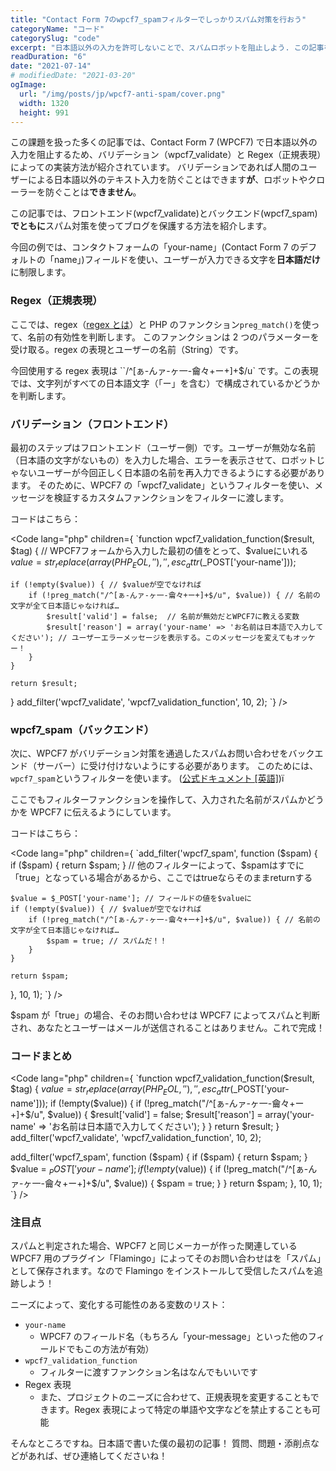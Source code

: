 ```yaml
---
title: "Contact Form 7のwpcf7_spamフィルターでしっかりスパム対策を行おう"
categoryName: "コード"
categorySlug: "code"
excerpt: "日本語以外の入力を許可しないことで、スパムロボットを阻止しよう. この記事を読んで「wpcf7_validate」 と 「wpcf7_spam」 のContactForm 7のフィルターを使って、お問い合わせフォームのバリデーションとスパム対策を行う方法をご紹介します。"
readDuration: "6"
date: "2021-07-14"
# modifiedDate: "2021-03-20"
ogImage:
  url: "/img/posts/jp/wpcf7-anti-spam/cover.png"
  width: 1320
  height: 991
---
```



この課題を扱った多くの記事では、Contact Form 7 (WPCF7) で日本語以外の入力を阻止するため、バリデーション（wpcf7_validate）と Regex（正規表現）によっての実装方法が紹介されています。
バリデーションであれば人間のユーザーによる日本語以外のテキスト入力を防ぐことはできます**が**、ロボットやクローラーを防ぐことは**できません**。

この記事では、フロントエンド(wpcf7_validate)とバックエンド(wpcf7_spam)**でともに**スパム対策を使ってブログを保護する方法を紹介します。

今回の例では、コンタクトフォームの「your-name」(Contact Form 7 のデフォルトの「name」)フィールドを使い、ユーザーが入力できる文字を**日本語だけ**に制限します。

### Regex（正規表現）

ここでは、regex（[regex とは](https://userweb.mnet.ne.jp/nakama/)）と PHP のファンクション`preg_match()`を使って、名前の有効性を判断します。
このファンクションは 2 つのパラメーターを受け取る。regex の表現とユーザーの名前（String）です。

今回使用する regex 表現は ``/^[ぁ-んァ-ヶ一-龠々+ー+]+$/u` です。この表現では、文字列がすべての日本語文字（「ー」を含む）で構成されているかどうかを判断します。

### バリデーション（フロントエンド）

最初のステップはフロントエンド（ユーザー側）です。ユーザーが無効な名前（日本語の文字がないもの）を入力した場合、エラーを表示させて、ロボットじゃないユーザーが今回正しく日本語の名前を再入力できるようにする必要があります。
そのために、WPCF7 の「wpcf7_validate」というフィルターを使い、メッセージを検証するカスタムファンクションをフィルターに渡します。

コードはこちら：

<Code lang="php" children={
`function wpcf7_validation_function($result, $tag) {
    // WPCF7フォームから入力した最初の値をとって、$valueにいれる
    $value = str_replace(array(PHP_EOL, ' '), '', esc_attr($_POST['your-name']));

    if (!empty($value)) { // $valueが空でなければ
        if (!preg_match("/^[ぁ-んァ-ヶ一-龠々+ー+]+$/u", $value)) { // 名前の文字が全て日本語じゃなければ…
            $result['valid'] = false;  // 名前が無効だとWPCF7に教える変数
            $result['reason'] = array('your-name' => 'お名前は日本語で入力してください'); // ユーザーエラーメッセージを表示する。このメッセージを変えてもオッケー！
        }
    }

    return $result;

}
add_filter('wpcf7_validate', 'wpcf7_validation_function', 10, 2);
`} />

### wpcf7_spam（バックエンド）

次に、WPCF7 がバリデーション対策を通過したスパムお問い合わせをバックエンド（サーバー）に受け付けないようにする必要があります。
このためには、`wpcf7_spam`というフィルターを使います。 ([公式ドキュメント [英語]](https://contactform7.com/2020/07/18/custom-spam-filtering/))ï

ここでもフィルターファンクションを操作して、入力された名前がスパムかどうかを WPCF7 に伝えるようにしています。

コードはこちら：

<Code lang="php" children={
`add_filter('wpcf7_spam', function ($spam) {
    if ($spam) { return $spam; } // 他のフィルターによって、$spamはすでに「true」となっている場合があるから、ここではtrueならそのままreturnする

    $value = $_POST['your-name']; // フィールドの値を$valueに
    if (!empty($value)) { // $valueが空でなければ
        if (!preg_match("/^[ぁ-んァ-ヶ一-龠々+ー+]+$/u", $value)) { // 名前の文字が全て日本語じゃなければ…
            $spam = true; // スパムだ！！
        }
    }

    return $spam;

}, 10, 1);
`} />

$spam が「true」の場合、そのお問い合わせは WPCF7 によってスパムと判断され、あなたとユーザーはメールが送信されることはありません。これで完成！

### コードまとめ

<Code lang="php" children={
`function wpcf7_validation_function($result, $tag) {
    $value = str_replace(array(PHP_EOL, ' '), '', esc_attr($_POST['your-name']));
    if (!empty($value)) {
        if (!preg_match("/^[ぁ-んァ-ヶ一-龠々+ー+]+$/u", $value)) {
            $result['valid'] = false;
            $result['reason'] = array('your-name' => 'お名前は日本語で入力してください');
        }
    }
    return $result;
}
add_filter('wpcf7_validate', 'wpcf7_validation_function', 10, 2);

add_filter('wpcf7_spam', function ($spam) {
    if ($spam) { return $spam; }
    $value = $_POST['your-name'];
    if (!empty($value)) {
if (!preg_match("/^[ぁ-んァ-ヶ一-龠々+ー+]+$/u", $value)) {
$spam = true;
}
}
return $spam;
}, 10, 1);
`} />

### 注目点

スパムと判定された場合、WPCF7 と同じメーカーが作った関連している WPCF7 用のプラグイン「Flamingo」によってそのお問い合わせはを「スパム」として保存されます。なので Flamingo をインストールして受信したスパムを追跡しよう！

ニーズによって、変化する可能性のある変数のリスト：

- `your-name`
  - WPCF7 のフィールド名（もちろん「your-message」といった他のフィールドでもこの方法が有効）
- `wpcf7_validation_function`
  - フィルターに渡すファンクション名はなんでもいいです
- Regex 表現
  - また、プロジェクトのニーズに合わせて、正規表現を変更することもできます。Regex 表現によって特定の単語や文字などを禁止することも可能

そんなところですね。日本語で書いた僕の最初の記事！
質問、問題・添削点などがあれば、ぜひ連絡してくださいね！
